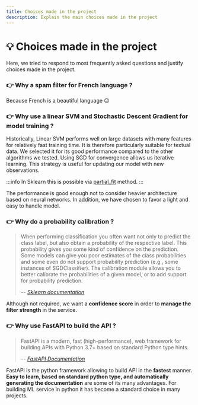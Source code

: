 ```yaml
---
title: Choices made in the project
description: Explain the main choices made in the project
---
```


# 💡 Choices made in the project

Here, we tried to respond to most frequently asked questions and justify choices made in the project.

### 👉 Why a spam filter for French language ?

Because French is a beautiful language 😉

### 👉 Why use a linear SVM and Stochastic Descent Gradient for model training ?

Historically, Linear SVM performs well on large datasets with many features for relatively fast training time. It is therefore particularly suitable for textual data.
We selected it for its good performance compared to the other algorithms we tested.
Using SGD for convergence allows us iterative learning. This strategy is useful for updating our model with new observations.

:::info
In Sklearn this is possible via [partial_fit](https://scikit-learn.org/stable/modules/generated/sklearn.linear_model.SGDClassifier.html#sklearn.linear_model.SGDClassifier.partial_fit) method.
:::

The performance is good enough not to consider heavier architecture based on neural networks. In addition, we have chosen to favor a light and easy to handle model.

### 👉 Why do a probability calibration ?

> When performing classification you often want not only to predict the class label, but also obtain a probability of the respective label. This probability gives you some kind of confidence on the prediction. Some models can give you poor estimates of the class probabilities and some even do not support probability prediction (e.g., some instances of SGDClassifier). The calibration module allows you to better calibrate the probabilities of a given model, or to add support for probability prediction.
>
> -- [_Sklearn documentation_](https://scikit-learn.org/stable/modules/calibration.html)

Although not required, we want a **confidence score** in order to **manage the filter strength** in the service.

### 👉 Why use FastAPI to build the API ?

> FastAPI is a modern, fast (high-performance), web framework for building APIs with Python 3.7+ based on standard Python type hints.
>
> -- [_FastAPI Documentation_](https://fastapi.tiangolo.com/)

FastAPI is the python framework allowing to build API in the **fastest** manner.
**Easy to learn, based on standard python type, and automatically generating the documentation** are some of its many advantages.
For building ML service in python it has become a standard choice in many projects.
